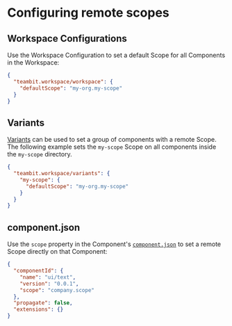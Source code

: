 # Configuring remote scopes

## Workspace Configurations

Use the Workspace Configuration to set a default Scope for all Components in the Workspace:

```json
{
  "teambit.workspace/workspace": {
    "defaultScope": "my-org.my-scope"
  }
}
```

## Variants

[Variants](/workspace/variants) can be used to set a group of components with a remote Scope. The following example sets the `my-scope` Scope on all components inside the `my-scope` directory.

```json
{
  "teambit.workspace/variants": {
    "my-scope": {
      "defaultScope": "my-org.my-scope"
    }
  }
}
```

## component.json

Use the `scope` property in the Component's [`component.json`](/components/component-json) to set a remote Scope directly on that Component:

```json
{
  "componentId": {
    "name": "ui/text",
    "version": "0.0.1",
    "scope": "company.scope"
  },
  "propagate": false,
  "extensions": {}
}
```

